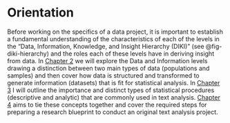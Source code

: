 # Orientation {#part-orientation}

Before working on the specifics of a data project, it is important to establish a fundamental understanding of the characteristics of each of the levels in the "Data, Information, Knowledge, and Insight Hierarchy (DIKI)" (see  @fig-diki-hierarchy) and the roles each of these levels have in deriving insight from data. In [Chapter 2](#understanding-data-chapter) we will explore the Data and Information levels drawing a distinction between two main types of data (populations and samples) and then cover how data is structured and transformed to generate information (datasets) that is fit for statistical analysis. In [Chapter 3](#approaching-analysis-chapter) I will outline the importance and distinct types of statistical procedures (descriptive and analytic) that are commonly used in text analysis. [Chapter 4](#framing-research-chapter) aims to tie these concepts together and cover the required steps for preparing a research blueprint to conduct an original text analysis project.

<!-- By the end of this section you will have the knowledge to prepare a blueprint for an original text analysis project. This will include a solid grasp on the key concepts of which comprise any data analysis project and you will be in a position to make informed choices about how to select a topic, choose appropriate data, structure and prepare that data for analysis, prep that can be researched via text analysis 

making a key difference between the objective data that is found in the world, the subjective data that is sampled from this world, and how the sampled data is curated to create information that serves as


to have a clear understanding of some of the basic concepts that need to be in place to guide our work. In this section I will cover some of these topics including the the difference between data and information, how different statistical approaches relate to different types of research goals, and how to identify and research question and how to 


importance of identifying a research question, how different statistical approaches relate to different types of research, and understanding data from a sampling and organizational standpoint. 

I will also provide some examples of linking research questions with variables in a toy dataset as we begin to discuss how to approach data analysis, primarily through visualization techniques.


cover both Data and Information covering the conceptual topics of populations versus samples and how language data samples are converted to information and the forms that they can take

the distinction between descriptive and analytic statistics. In brief they are important for data analysis, but descriptive statistics serve as a sanity check on the dataset before submitting it to interrogation –which is the goal of analytic statistics. We will also cover some of the main distinctions between analytics approaches including inference-, exploration-, and prediction-based methods

where we will discuss how to develop a research plan, or what I will call a ‘research blueprint.’ At this point we will directly address Research Skills and elaborate on how research really comes together; how to bring yourself up to speed with the literature on a topic, how to develop a research goal or hypothesis, how to select data which is viable to address the research goal or hypothesis, how to determine the necessary information and appropriate measures to prepare for analysis, how to perform diagnostic statistics on the data and make adjustments before analysis, how to select and perform the relevant analytic statistics given the research goals, how to report your findings, and finally, how to structure your project so that it is well-documented and reproducible.

-->
